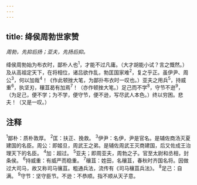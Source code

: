 ```yaml
---
---
---
```

title: 绛侯周勃世家赞
---



*周勃，先抑后扬；亚夫，先扬后抑。*

绛侯周勃始为布衣时，鄙朴人也<sup>1</sup>，才能不过凡庸。（大才胡能小试？言之慨然。）及从高祖定天下，在将相位，诸吕欲作乱，勃匡国家难<sup>2</sup>，复之乎正。虽伊尹、周公<sup>3</sup>，何以加哉<sup>4</sup>！《作此顿挫大笔，为鄙扑布衣时一叹也。）亚夫之用兵<sup>5</sup>，持威重<sup>6</sup>，执坚刃，穰苴曷有加焉<sup>7</sup>！（亦作顿挫大笔。）足己而不学<sup>8</sup>，守节不逊<sup>9</sup>，（为足己，便不学；为不学，便守节，便不逊，写尽武人本色。）终以穷困。悲夫！（又是一叹。）

## 注释

<sup>1</sup>鄙朴：质朴敦厚。
<sup>2</sup>匡：扶正、挽救。
<sup>3</sup>伊尹：名伊，尹是官名。是辅佐商汤灭夏建国的名臣。周公：即姬旦，周武王之弟。是辅佐周武王灭商建国，后又佐成王治理天下的名臣。
<sup>4</sup>加：超过。
<sup>5</sup>亚夫；即周亚夫，周勃之子。官至太尉和丞相，封条侯。
<sup>6</sup>持威重：有威严而稳重。
<sup>7</sup>穰苴：姓田，名穰苴，春秋时齐国名将。因做过大司马，故又称司马忀苴。粗通兵法，流传有《司马穰苴兵法》。
<sup>8</sup>足己：自满。
<sup>9</sup>守节：坚守臣节。不逊：不恭顺。指不顺从天子意。